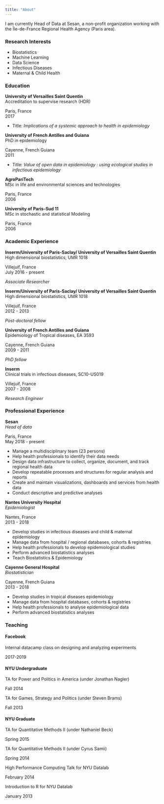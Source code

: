 ```yaml
---
title: "About"
---
```


I am currently Head of Data at Sesan, a non-profit organization working with the Île-de-France Regional Health Agency (Paris area).

### Research Interests

-   Biostatistics
-   Machine Learning
-   Data Science
-   Infectious Diseases
-   Maternal & Child Health

### Education

::: {.d-flex .justify-content-between}
<div>

**University of Versailles Saint Quentin**\
Accreditation to supervise research (HDR)

</div>

::: text-end
Paris, France\
2017
:::
:::

-   Title: *Implications of a systemic approach to health in epidemiology*

::: {.d-flex .justify-content-between}
<div>

**University of French Antilles and Guiana**\
PhD in epidemiology

</div>

::: text-end
Cayenne, French Guiana\
2011
:::
:::

-   Title: *Value of open data in epidemiology : using ecological studies in infectious epidemiology*

::: {.d-flex .justify-content-between}
<div>

**AgroPariTech**\
MSc in life and environmental sciences and technologies

</div>

::: text-end
Paris, France\
2006
:::
:::

::: {.d-flex .justify-content-between}
<div>

**University of Paris-Sud 11**\
MSc in stochastic and statistical Modeling

</div>

::: text-end
Paris, France\
2006
:::
:::

### Academic Experience

::: {.d-flex .justify-content-between}
<div>

**Inserm/University of Paris-Saclay/ University of Versailles Saint Quentin**\
High dimensional biostatistics, UMR 1018

</div>

::: text-end
Villejuif, France\
July 2016 - present
:::
:::

*Associate Researcher*

::: {.d-flex .justify-content-between}
<div>

**Inserm/University of Paris-Saclay/ University of Versailles Saint Quentin**\
High dimensional biostatistics, UMR 1018

</div>

::: text-end
Villejuif, France\
2012 - 2013
:::
:::

*Post-doctoral fellow*

::: {.d-flex .justify-content-between}
<div>

**University of French Antilles and Guiana**\
Epidemiology of Tropical diseases, EA 3593

</div>

::: text-end
Cayenne, French Guiana\
2009 - 2011
:::
:::

*PhD fellow*

::: {.d-flex .justify-content-between}
<div>

**Inserm**\
Clinical trials in infectious diseases, SC10-US019

</div>

::: text-end
Villejuif, France\
2007 - 2008
:::
:::

*Research Engineer*

### Professional Experience

::: {.d-flex .justify-content-between}
<div>

**Sesan**\
*Head of data*

</div>

::: text-end
Paris, France\
May 2018 - present
:::
:::

-   Manage a multidisciplinary team (23 persons)\
-   Help health professionals to identify their data needs\
-   Design data infrastructure to collect, organize, document, and track regional health data\
-   Develop repeatable processes and structures for regular analysis and reports\
-   Create and maintain visualizations, dashboards and services from health data\
-   Conduct descriptive and predictive analyses

::: {.d-flex .justify-content-between}
<div>

**Nantes University Hospital**\
*Epidemiologist*

</div>

::: text-end
Nantes, France\
2013 - 2018
:::
:::

-   Develop studies in infectious diseases and child & maternal epidemiology
-   Manage data from hospital / regional databases, cohorts & registries
-   Help health professionals to develop epidemiological studies
-   Perform advanced biostatistics analyses
-   Teach Biostatistics & Epidemiology

::: {.d-flex .justify-content-between}
<div>

**Cayenne General Hospital**\
*Biostatistician*

</div>

::: text-end
Cayenne, French Guiana\
2013 - 2018
:::
:::

-   Develop studies in tropical diseases epidemiology
-   Manage data from hospital databases, cohorts & registries
-   Help health professionals to analyse epidemiological data
-   Perform advanced biostatistics analyses

### Teaching

#### Facebook

::: {.d-flex .justify-content-between}
<div>

Internal datacamp class on designing and analyzing experiments

</div>

::: text-end
2017-2019
:::
:::

#### NYU Undergraduate

::: {.d-flex .justify-content-between}
<div>

TA for Power and Politics in America (under Jonathan Nagler)

</div>

::: text-end
Fall 2014
:::
:::

::: {.d-flex .justify-content-between}
<div>

TA for Games, Strategy and Politics (under Steven Brams)

</div>

::: text-end
Fall 2013
:::
:::

#### NYU Graduate

::: {.d-flex .justify-content-between}
<div>

TA for Quantitative Methods II (under Nathaniel Beck)

</div>

::: text-end
Spring 2015
:::
:::

::: {.d-flex .justify-content-between}
<div>

TA for Quantitative Methods II (under Cyrus Samii)

</div>

::: text-end
Spring 2014
:::
:::

::: {.d-flex .justify-content-between}
<div>

High Performance Computing Talk for NYU Datalab

</div>

::: text-end
February 2014
:::
:::

::: {.d-flex .justify-content-between}
<div>

Introduction to R for NYU Datalab

</div>

::: text-end
January 2013
:::
:::
